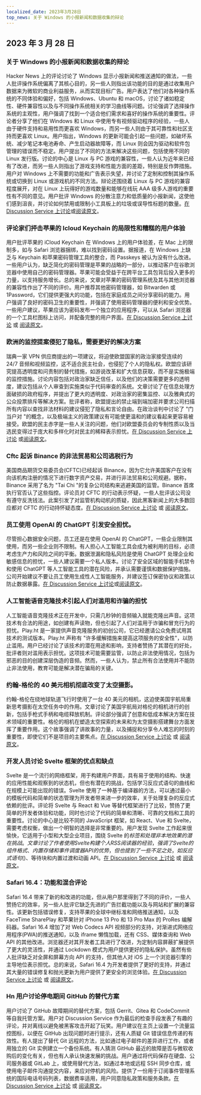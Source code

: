 ```yaml
---
localized_date: 2023年3月28日
top_news: 关于 Windows 的小报新闻和数据收集的辩论
---
```




<CallToAction />

<Steps>

## 2023 年 3 月 28 日

### 关于 Windows 的小报新闻和数据收集的辩论

Hacker News 上的评论讨论了 Windows 显示小报新闻和推送通知的做法，一些人批评操作系统偏离了其核心目的，另一些人则指出该功能的目的是通过收集用户数据来为微软的商业利益服务，从而实现目标广告。用户表达了他们对各种操作系统的不同体验和偏好，包括 Windows、Ubuntu 和 macOS，讨论了诸如稳定性、硬件兼容性以及与不同操作系统相关的学习曲线等问题。讨论强调了选择操作系统的主观性，用户强调了找到一个适合他们需求和喜好的操作系统的重要性。评论者分享了他们在 Windows 和 Linux 中使用专有视频驱动程序的经验，一些人由于硬件支持和易用性而更喜欢 Windows，而另一些人则由于其可靠性和社区支持而更喜欢 Linux。用户指出，Windows 的更新可能会引起一些问题，如破坏系统、减少笔记本电池寿命、产生启动器故障等，而 Linux 则会因为驱动和软件包管理的错误而不稳定。用户提出了不同的方法来解决这些问题，包括使用不同的 Linux 发行版。讨论的中心是 Linux 与 PC 游戏的兼容性，一些人认为近年来已经有了改进，而另一些人则指出了游戏支持和性能方面的差距，特别是反作弊措施。用户对 Windows 上不需要的功能和广告表示失望，并讨论了定制和控制其操作系统或切换到 Linux 或游戏机的不同方法。辩论还围绕着 Linux 与 PC 游戏的兼容程度展开，对在 Linux 上玩得好的游戏数量和能够在线玩 AAA 级多人游戏的重要性有不同的意见。用户批评 Windows 的分散注意力和低质量的小报新闻，这使他们感到沮丧，并讨论如何禁用或限制小工具板上的垃圾或误导性标题的数量。[在 Discussion Service 上讨论](http://news.ycombinator.com/item?id=35323121)或[阅读原文](https://www.tomshardware.com/news/windows-keeps-feeding-tabloid-news)。

### 评论家们抨击苹果的 Icloud Keychain 的局限性和糟糕的用户体验

用户批评苹果的 iCloud Keychain 在 Windows 上的用户体验差，在 Mac 上的限制多，如与 Safari 浏览器捆绑，难以找到密码设置。据报道，在 Windows 上缺乏与 Keychain 和苹果密码管理工具的整合，而 Passkeys 被认为没有什么改进。一些用户认为，缺乏简化的密码管理是苹果的战略的一部分，以推动客户在谷歌浏览器中使用自己的密码管理器。苹果可能会受益于在跨平台工具包背后投入更多的力量，以支持服务增长。总的来说，文章对苹果的密码管理系统及其与其他浏览器的兼容性作出了不同的评价。用户推荐其他密码管理器，如 Bitwarden 或 1Password，它们提供更强大的功能，包括在家庭成员之间分享密码的能力。用户强调了良好的密码卫生的重要性，并强调了使用密码管理器的便利和安全优势。一些用户建议，苹果应该为密码发布一个独立的应用程序，可以从 Safari 浏览器的一个工具栏图标上访问，并配备完整的用户界面。[在 Discussion Service 上讨论](http://news.ycombinator.com/item?id=35329950) 或 [阅读原文](https://cabel.com/2023/03/27/apple-passwords-deserve-an-app/)。

### 欧洲的监控提案侵犯了隐私，需要更好的解决方案

瑞典一家 VPN 供应商提出的一项建议，将迫使欧盟国家的政治家接受连续的 24/7 音频和视频监控，这不适合民主社会，也侵犯了个人的隐私权。欧盟应该研究提高透明度和问责制的替代措施，如游说改革和扩大信息获取，而不是实施极端的监控措施。讨论内容包括对政治家缺乏信任，以及他们的决策需要更多的透明度，建议包括从个人审查到实施类似于代码审查的系统。文章讨论了在信息处理方面破损的政府程序，并提出了更大的透明度、对政治家的密集监控、以及雅典式的公众投票排斥等解决方案。批评者称，欧盟提出的禁止端到端加密并要求公司扫描所有内容以查找非法材料的建议侵犯了隐私和言论自由。在政治谈判中讨论了 "门当户对 "的概念，以及极端主义的政策建议有可能使更温和的建议看起来更容易被接受。欧盟的民主赤字是一些人关注的问题，他们对欧盟委员会的专制性质以及当选民变得过于庞大和多样化时对民主的稀释表示担忧。[在 Discussion Service 上讨论](http://news.ycombinator.com/item?id=35321994) 或[阅读原文](https://mullvad.net/en/chatcontrol)。

### Cftc 起诉 Binance 的非法贸易和公司逃税行为

美国商品期货交易委员会(CFTC)已经起诉 Binance，因为它允许美国客户在没有向该机构注册的情况下进行数字资产交易，并进行非法贸易和公司规避。据称，Binance 采用了名为 "Tai Chi "的复杂公司结构来逃避美国的监管。Binance 首席执行官否认了这些指控。评论员对 CFTC 的行动表示怀疑，一些人批评该公司没有遵守反洗钱法。此案引发了对监管机构动机的质疑，因此黑客新闻上的大多数回应都对 CFTC 的行动持怀疑态度。[在 Discussion Service 上讨论](http://news.ycombinator.com/item?id=35327996) 或 [阅读原文](https://www.docdroid.net/60YAbCz/cftc-binance-pdf)。

### 员工使用 OpenAI 的 ChatGPT 引发安全担忧。

尽管担心数据安全问题，员工还是在使用 OpenAI 的 ChatGPT，一些企业限制其使用，而另一些企业则不限制。有人担心人工智能工具会成为被利用的目标，必须考虑生产力和风险之间的平衡。数据泄漏和隐私风险是使用 ChatGPT 处理企业和敏感信息的担忧，一些人建议需要一个私人版本。讨论了安全区域的智能手机禁令和使用 ChatGPT 等人工智能工具的潜在风险，并承认需要谨慎和数据保护措施。公司开始建议不要让员工使用生成性人工智能服务，并建议签订保密协议和政策以防止数据暴露。[在 Discussion Service 上讨论](http://news.ycombinator.com/item?id=35330438)或[阅读原文](https://www.darkreading.com/risk/employees-feeding-sensitive-business-data-chatgpt-raising-security-fears)。

### 人工智能语音克隆技术引起人们对滥用和诈骗的担忧

人工智能语音克隆技术正在开发中，只需几秒钟的音频输入就能克隆出声音。这项技术有合法的用途，如创建有声读物，但也引起了人们对滥用于诈骗和冒充行为的担忧。Play.ht 是一家提供声音克隆服务的初创公司，它已经邀请公众免费试用其技术的测试版本。Play.ht 声称有 "许多缓解措施来提高这项服务的安全性"，以防止滥用。用户已经讨论了该技术的潜在用途和影响，支持者赞扬了其潜在的好处，批评者则对滥用表示担忧。这项技术可能需要监管，以防止非法使用情况，包括为邪恶的目的创建深层伪造的音频。然而，一些人认为，禁止所有合法使用并不能防止非法使用，教育可能是解决潜在骗局的关键。

### 约翰-格伦的 40 美元相机彻底改变了太空摄影。

约翰-格伦在绕地球轨道飞行时使用了一台 40 美元的相机，这迫使美国宇航局重新思考摄影在太空任务中的作用。文章讨论了美国宇航局对格伦的相机进行的创新，包括手枪式手柄和电缆释放机制。评论部分强调了创意和低成本解决方案在技术领域的重要性。格伦的相机在塑造太空探索的未来和为太空摄影搭建舞台方面发挥了重要作用。这个故事强调了讲故事的力量，以及捕捉和分享令人难忘的时刻的重要性，即使它们不是项目的主要焦点。[在 Discussion Service 上讨论](http://news.ycombinator.com/item?id=35328368) 或 [阅读原文](https://petapixel.com/2023/03/23/how-john-glenns-40-camera-forced-nasa-to-rethink-space-missions/)。

### 开发人员讨论 Svelte 框架的优点和缺点

Svelte 是一个流行的网络框架，用于构建用户界面，具有易于使用的结构、快速的应用性能和观察到的状态机，但也有潜在的挑战，包括学习反应式语句的曲线和在规模上可能出现的错误。Svelte 使用了一种基于编译器的方法，可以通过最小的模板代码和简单的状态管理为开发者带来进一步的效率，关于处理复杂的反应式依赖的批评。评论将 Svelte 与 React 和 Vue 等替代框架进行了比较，赞扬了更简单的开发者体验和功能，同时也讨论了代码的简单和清晰、可靠的文档和工具的重要性。讨论的中心是比较不同的 JavaScript 框架，如 React、Vue 和 Svelte，需要考虑权衡，做出一个明智的选择是非常重要的。用户发现 Svelte 工作起来很愉快，它适用于小型和大型企业项目，围绕 Svelte 的$标签和处理非本地效果的潜在挑战。文章讨论了作者使用Svelte构建个人RSS阅读器的经验，强调了Svelte的组件格式、内置存储和事件调度器API的优势，但也提到了一些不足之处，如反应式语句($)、等待块和内置过渡和动画 API。[在 Discussion Service 上讨论](http://news.ycombinator.com/item?id=35324430) 或 [阅读原文](https://tyhopp.com/notes/thoughts-on-svelte)。

### Safari 16.4：功能和混合评论

Safari 16.4 带来了新的和改进的功能，但从用户那里得到了不同的评价，一些人赞扬它的效率，另一些人批评它缺乏先进的广告拦截功能以及与网站和扩展的兼容性。该更新包括错误修复，支持苹果的全球中继标准和网络推送通知，以及 FaceTime SharePlay 和苹果针对 iPhone 13 Pro 和 13 Pro Max 的 ProRes 编解码器。Safari 16.4 增加了对 Web Codecs API 视频部分的支持，对渐进式网络应用程序(PWA)的推送通知，以及 iframe 懒惰加载，还有 CSS、媒体查询和 Web API 的其他改进。浏览器还对其开发者工具进行了改进，为定制内容屏蔽扩展提供了更大的灵活性，并通过 Lockdown 模式为用户提供更好的隐私保护。虽然有些人批评缺乏对全屏和屏幕方向 API 的支持，但其他人对 iOS 上一个浏览器引擎的主导地位表示担忧。总的来说，Safari 16.4 为开发者提供了更好的支持，并通过其大量的错误修复和抛光更新为用户提供了更安全的浏览体验。[在 Discussion Service 上讨论](http://news.ycombinator.com/item?id=35329961) 或 [阅读原文](https://webkit.org/blog/13966/webkit-features-in-safari-16-4/)。

### Hn 用户讨论停电期间 GitHub 的替代方案

用户讨论了 GitHub 故障期间的替代方案，包括 Gerrit、Gitea 和 CodeCommit 等自我托管方案。用户对 Discussion Service 作为最后的检查手段发表了有趣的评论，并对离线以避免被黑客攻击开起了玩笑。用户建议在主页上设置一个流量监控图标，以便在 GitHub 出现问题时进行提示，还有人质疑 Git 错误信息传递的有效性。有人提出了替代 Git 远程的方法，比如通过电子邮件的差异进行工作，或者用独立的 Git 实例建立一个备份系统。有人猜测 GitHub 最近的故障是否与微软收购后的变化有关，但也有人承认快速发展的挑战。用户通过将代码保存在硬盘、公司服务器或 GitLab 上，或使用替代方法，如通过本地或远程 SSH 同步仓库，或使用电子邮件沟通提交内容，来应对停机的风险。提供了一份用于订阅事件管理系统的国际电话号码列表，数据费率适用，用户同意隐私政策和服务条款。[在 Discussion Service 上讨论](http://news.ycombinator.com/item?id=35325709) 或 [阅读原文](https://www.githubstatus.com/incidents/52z0j6phhnjs)。

</Steps>
